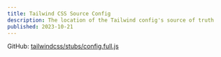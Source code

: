 ```yaml
---
title: Tailwind CSS Source Config
description: The location of the Tailwind config's source of truth
published: 2023-10-21
---
```


GitHub: [tailwindcss/stubs/config.full.js](https://github.com/tailwindlabs/tailwindcss/blob/master/stubs/config.full.js)
